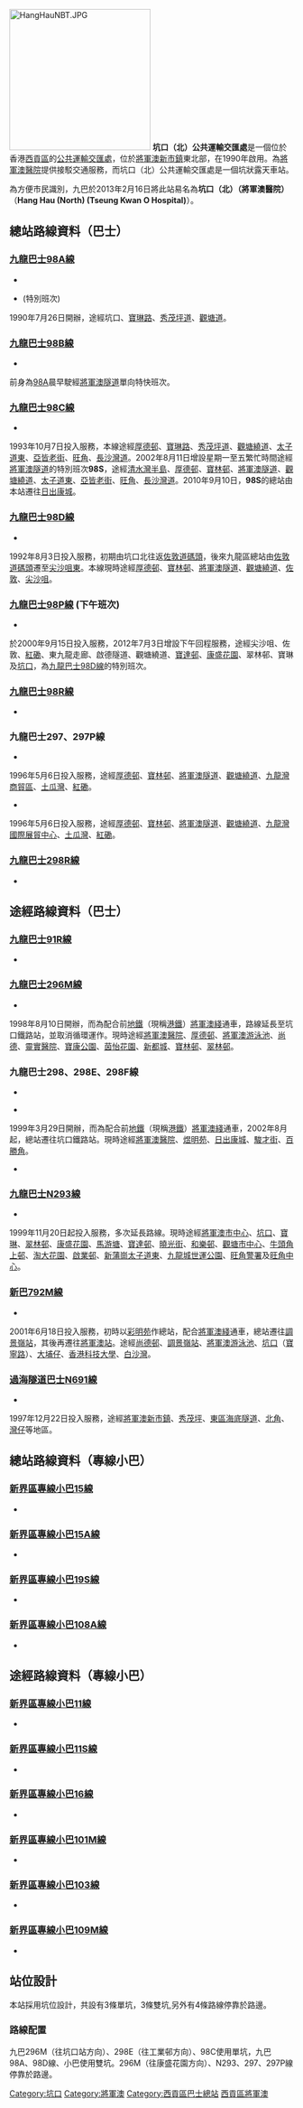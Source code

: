 {{Infobox HK Bus terminus
| image= Hang Hau (North) Public Transport Interchange.JPG
| name=坑口（北）公共運輸交匯處
| engname=Hang Hau (North) Public Transport Interchange
| district=西貢區
| area=坑口
| location=寶寧路
| opendate=1990年
| terminate= [[九龍巴士|九巴]][[九龍巴士98A線|98A]]、[[九龍巴士98B線|98B]]、[[九龍巴士98C線|98C]]、[[九龍巴士98D線|98D]]、[[九龍巴士98P線|98P]] (下午班次)、[[九龍巴士98R線|98R]]、[[九龍巴士297線|297]]、[[九龍巴士297P線|297P]]線
| via=九巴[[九龍巴士296M線|296M]]、[[九龍巴士298E線|298、298E、298F]]、[[九龍巴士N293線|N293]]線<br/>[[新巴|新巴]][[新巴792M線|792M]]線<br/>[[過海隧道巴士|過海隧道巴士]][[過海隧道巴士N691線|N691]]線
| feeder=
| nearbystreets=常寧路、培成里等
| nearbysights=[[厚德邨|厚德邨]]、[[明德邨|明德邨]]、[[將軍澳醫院|將軍澳醫院]]、[[富寧花園|富寧花園]]等
| notes=
| alternative=坑口（北）巴士總站（早期站名）<br/>坑口（北）（將軍澳醫院）<br/>坑口籮
| bgcolor=green
| fontcolor=white
}}
[[File:HangHauNBT.JPG|250px]]
'''坑口（北）公共運輸交匯處'''是一個位於香港[[西貢區|西貢區]]的[[公共運輸交匯處|公共運輸交匯處]]，位於[[將軍澳新市鎮|將軍澳新市鎮]]東北部，在1990年啟用。為[[將軍澳醫院|將軍澳醫院]]提供接駁交通服務，而坑口（北）公共運輸交匯處是一個坑狀露天車站。

為方便市民識別，九巴於2013年2月16日將此站易名為'''坑口（北）（將軍澳醫院）'''（'''Hang Hau (North) (Tseung Kwan O Hospital)'''）。

==總站路線資料（巴士）==
===[[九龍巴士98A線|九龍巴士98A線]]===
*{{HK Bus Route KLNT|98A|inline}}
*{{HK Bus Route KLNT|98A|special}} (特別班次)
1990年7月26日開辦，途經坑口、[[寶琳路|寶琳路]]、[[秀茂坪道|秀茂坪道]]、[[觀塘道|觀塘道]]。

===[[九龍巴士98B線|九龍巴士98B線]]===
*{{HK Bus Route KLNT|98B|inline}}
前身為[[九龍巴士98A線|98A]]晨早駛經[[將軍澳隧道|將軍澳隧道]]單向特快班次。

===[[九龍巴士98C線|九龍巴士98C線]]===
*{{HK Bus Route KLNT|98C|inline}}
1993年10月7日投入服務，本線途經[[厚德邨|厚德邨]]、[[寶琳路|寶琳路]]、[[秀茂坪道|秀茂坪道]]、[[觀塘繞道|觀塘繞道]]、[[太子道東|太子道東]]、[[亞皆老街|亞皆老街]]、[[旺角|旺角]]、[[長沙灣道|長沙灣道]]。2002年8月11日增設星期一至五繁忙時間途經[[將軍澳隧道|將軍澳隧道]]的特別班次'''98S'''，途經[[清水灣半島|清水灣半島]]、[[厚德邨|厚德邨]]、[[寶林邨|寶林邨]]、[[將軍澳隧道|將軍澳隧道]]、[[觀塘繞道|觀塘繞道]]、[[太子道東|太子道東]]、[[亞皆老街|亞皆老街]]、[[旺角|旺角]]、[[長沙灣道|長沙灣道]]。2010年9月10日，'''98S'''的總站由本站遷往[[日出康城|日出康城]]。

===[[九龍巴士98D線|九龍巴士98D線]]===
*{{HK Bus Route KLNT|98D|inline}}
1992年8月3日投入服務，初期由坑口北往返[[佐敦道碼頭|佐敦道碼頭]]，後來九龍區總站由[[佐敦道碼頭|佐敦道碼頭]]遷至[[尖沙咀東|尖沙咀東]]。本線現時途經[[厚德邨|厚德邨]]、[[寶林邨|寶林邨]]、[[將軍澳隧道|將軍澳隧道]]、[[觀塘繞道|觀塘繞道]]、[[佐敦|佐敦]]、[[尖沙咀|尖沙咀]]。

===[[九龍巴士98P線|九龍巴士98P線]] (下午班次)===
*{{HK Bus Route KLNT|98P|afternoon}}
於2000年9月15日投入服務，2012年7月3日增設下午回程服務，途經尖沙咀、佐敦、[[紅磡|紅磡]]、東九龍走廊、啟德隧道、觀塘繞道、[[寶達邨|寶達邨]]、[[康盛花園|康盛花園]]、翠林邨、寶琳及[[坑口_(香港)|坑口]]，為[[九龍巴士98D線|九龍巴士98D線]]的特別班次。

===[[九龍巴士98R線|九龍巴士98R線]]===
*{{HK Bus Route KLNT|98R|inline}}
<!--===[[九龍巴士290線|九龍巴士290線]]===
*{{HK Bus Route KLNT|290|inline}}-->

===九龍巴士297、297P線===
;{{KMB|297}}
*{{HK Bus Route KLNT|297|inline}}
1996年5月6日投入服務，途經[[厚德邨|厚德邨]]、[[寶林邨|寶林邨]]、[[將軍澳隧道|將軍澳隧道]]、[[觀塘繞道|觀塘繞道]]、[[九龍灣商貿區|九龍灣商貿區]]、[[土瓜灣|土瓜灣]]、[[紅磡|紅磡]]。

;{{KMB|297P}}
*{{HK Bus Route KLNT|297P|inline}}
1996年5月6日投入服務，途經[[厚德邨|厚德邨]]、[[寶林邨|寶林邨]]、[[將軍澳隧道|將軍澳隧道]]、[[觀塘繞道|觀塘繞道]]、[[九龍灣國際展貿中心|九龍灣國際展貿中心]]、[[土瓜灣|土瓜灣]]、[[紅磡|紅磡]]。

===[[九龍巴士298R線|九龍巴士298R線]]===
*{{HK Bus Route KLNT|298R|inline}}

==途經路線資料（巴士）==
===[[九龍巴士91R線|九龍巴士91R線]]===
*{{HK Bus Route KLNT|91R|inline}}
===[[九龍巴士296M線|九龍巴士296M線]]===
*{{HK Bus Route KLNT|296M|inline}}
1998年8月10日開辦，而為配合前[[香港地鐵|地鐵]]（現稱[[港鐵|港鐵]]）[[將軍澳綫|將軍澳綫]]通車，路線延長至坑口鐵路站，並取消循環運作。現時途經[[將軍澳醫院|將軍澳醫院]]、[[厚德邨|厚德邨]]、[[將軍澳游泳池|將軍澳游泳池]]、[[尚德邨|尚德]]、[[靈實醫院|靈實醫院]]、[[寶康公園|寶康公園]]、[[茵怡花園|茵怡花園]]、[[新都城|新都城]]、[[寶林邨|寶林邨]]、[[翠林邨|翠林邨]]。

===九龍巴士298、298E、298F線===
;{{KMB|298}}
*{{HK Bus Route KLNT|298|inline}}

;{{KMB|298E}}
*{{HK Bus Route KLNT|298E|inline}}
1999年3月29日開辦，而為配合前[[香港地鐵|地鐵]]（現稱[[港鐵|港鐵]]）[[將軍澳綫|將軍澳綫]]通車，2002年8月起，總站遷往坑口鐵路站。現時途經[[將軍澳醫院|將軍澳醫院]]、[[煜明苑|煜明苑]]、[[日出康城|日出康城]]、[[駿才街|駿才街]]、[[百勝角|百勝角]]。

;{{KMB|298F}}
*{{HK Bus Route KLNT|298F|inline}}

===[[九龍巴士N293線|九龍巴士N293線]]===
*{{HK Bus Route KLNT|N293|inline}}
1999年11月20日起投入服務，多次延長路線。現時途經[[將軍澳市中心|將軍澳市中心]]、[[坑口_(香港)|坑口]]、[[寶林|寶琳]]、[[翠林邨|翠林邨]]、[[康盛花園|康盛花園]]、[[馬游塘|馬游塘]]、[[寶達邨|寶達邨]]、[[曉光街|曉光街]]、[[和樂邨|和樂邨]]、[[觀塘市中心|觀塘市中心]]、[[牛頭角上邨|牛頭角上邨]]、[[淘大花園|淘大花園]]、[[啟業邨|啟業邨]]、[[新蒲崗|新蒲崗]][[太子道東|太子道東]]、[[九龍城|九龍城]][[世運公園|世運公園]]、[[旺角警署|旺角警署]]及[[旺角中心|旺角中心]]。

===[[新巴792M線|新巴792M線]]===
*{{HK Bus Route KLNT|792M|inline}}
2001年6月18日投入服務，初時以[[彩明苑|彩明苑]]作總站，配合[[將軍澳綫|將軍澳綫]]通車，總站遷往[[調景嶺站公共運輸交匯處|調景嶺站]]，其後再遷往[[將軍澳站公共運輸交匯處|將軍澳站]]。途經[[尚德邨|尚德邨]]、[[調景嶺站|調景嶺站]]、[[將軍澳游泳池|將軍澳游泳池]]、[[坑口_(香港)|坑口]]（[[寶寧路|寶寧路]]）、[[大埔仔|大埔仔]]、[[香港科技大學|香港科技大學]]、[[白沙灣_(西貢)|白沙灣]]。

===[[過海隧道巴士N691線|過海隧道巴士N691線]]===
*{{HK Bus Route Cross Harbour|N691|inline}}
1997年12月22日投入服務，途經[[將軍澳新市鎮|將軍澳新市鎮]]、[[秀茂坪|秀茂坪]]、[[東區海底隧道|東區海底隧道]]、[[北角|北角]]、[[灣仔|灣仔]]等地區。

==總站路線資料（專線小巴）==
===[[新界區專線小巴15線|新界區專線小巴15線]]===
*{{HK MiniBus Route NT Show:15|format=inline}}

===[[新界區專線小巴15A線|新界區專線小巴15A線]]===
*{{HK MiniBus Route NT Show:15A|format=inline}}

===[[新界區專線小巴19S線|新界區專線小巴19S線]]===
*{{HK MiniBus Route NT Show:19S|format=inline}}

===[[新界區專線小巴108A線|新界區專線小巴108A線]]===
*{{HK MiniBus Route NT Show:108A|format=inline}}

==途經路線資料（專線小巴）==
===[[新界區專線小巴11線|新界區專線小巴11線]]===
*{{HK MiniBus Route NT Show:11|format=inline}}

===[[新界區專線小巴11S線|新界區專線小巴11S線]]===
*{{HK MiniBus Route NT Show:11S|format=inline}}

===[[新界區專線小巴16線|新界區專線小巴16線]]===
*{{HK MiniBus Route NT Show:16|format=inline}}

===[[新界區專線小巴101M線|新界區專線小巴101M線]]===
*{{HK MiniBus Route NT Show:101M|format=inline}}

===[[新界區專線小巴103線|新界區專線小巴103線]]===
*{{HK MiniBus Route NT Show:103|format=inline}}

===[[新界區專線小巴109M線|新界區專線小巴109M線]]===
*{{HK MiniBus Route NT Show:109M|format=inline}}

==站位設計==
本站採用坑位設計，共設有3條單坑，3條雙坑,另外有4條路線停靠於路邊。

===路線配置===
九巴296M（往坑口站方向）、298E（往工業邨方向）、98C使用單坑，九巴98A、98D線、小巴使用雙坑。296M（往康盛花園方向）、N293、297、297P線停靠於路邊。

{{Geographic Location (8-way)
|西北 = [[富寧花園|富寧花園]]
|北 =  [[銀綫灣|銀綫灣]]
|東北= [[將軍澳醫院|將軍澳醫院]]
|西 = [[厚德邨|厚德邨]]
|中央= 坑口（北）巴士總站
|東 = [[將軍澳醫院|將軍澳醫院]]
|西南= [[西貢將軍澳政府綜合大樓|西貢將軍澳政府綜合大樓]]
|南= [[明德邨|明德邨]]
|東南= [[將軍澳醫院|將軍澳醫院]]}}

{{香港西貢區巴士總站列表}}

[[Category:坑口|Category:坑口]]
[[Category:將軍澳|Category:將軍澳]]
[[Category:西貢區巴士總站|Category:西貢區巴士總站]]
[[Category:香港公共運輸交匯處|西貢區將軍澳]]
